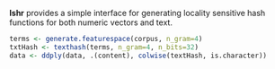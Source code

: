 **lshr** provides a simple interface for generating locality sensitive hash functions for both numeric vectors and text. 

```r
terms <- generate.featurespace(corpus, n_gram=4)
txtHash <- texthash(terms, n_gram=4, n_bits=32)
data <- ddply(data, .(content), colwise(textHash, is.character))
```
